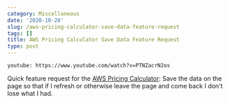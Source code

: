 ```yaml
---
category: Miscellaneous
date: '2020-10-28'
slug: /aws-pricing-calculator-save-data-feature-request
tags: []
title: AWS Pricing Calculator Save Data Feature Request
type: post
---
```



`youtube: https://www.youtube.com/watch?v=PTNZacrN2os`

Quick feature request for the [AWS Pricing Calculator](https://calculator.s3.amazonaws.com/index.html): Save the data on the page so that if I refresh or otherwise leave the page and come back I don't lose what I had.